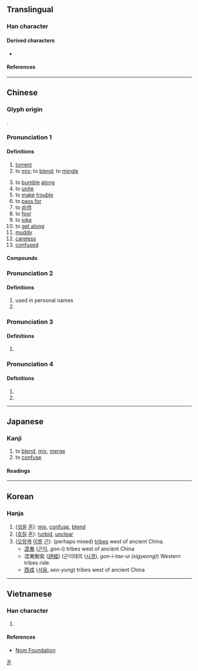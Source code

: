 {{also|渇}}
{{character info}}
==Translingual==

===Han character===
{{Han char|rn=85|rad=水|as=08|sn=11|four=36111|canj=EAPP|ids=⿰氵昆}}

====Derived characters====
* {{l|mul|[[𠽞]], [[𮭓]], [[𦹲]]}}

====References====
{{Han ref|kx=0632.140|dkj=17694|dj=1036.020|hdz=31648.090|uh=6DF7}}

----

==Chinese==
{{zh-forms}}

===Glyph origin===
{{Han etym}}
{{Han compound|ls=psc|水|昆|c1=s|c2=p|alt1=氵}}.

===Pronunciation 1===
{{zh-pron
|m=hùn,hún,hǔn,1na=Standard Chinese; Beijing dialect,2na=Standard Chinese, variant; Beijing dialect,3na=Standard Chinese, variant in Taiwan; Beijing dialect
|m-s=
|dg=хун3
|c=wan6
|c-t=
|g=
|h=pfs=
|j=
|md=hông
|mn=hūn/xm:hùn
|mn-t=hung6
|w=3hhun
|x=
|mc=y
|oc=y
|ma=y
|cat=v,a
}}{{attention|zh|hún is repeated below}}

====Definitions====
{{zh-hanzi}}

# [[torrent]]
# to [[mix]]; to [[blend]]; to [[mingle]]
#: {{zh-x|我 混 得{de} 不 好。|I don't mix well.}}
# to [[bumble]] [[along]]
# to [[unite]]
# to [[make]] [[trouble]]
# to [[pass for]]
# to [[drift]]
# to [[fool]]
# to [[joke]]
# to [[get along]]
# [[muddy]]
# [[careless]]
# [[confused]]

====Compounds====
{{zh-der|混亂|混血|一混湯子|二混子|含混|廝混|打混|打混葫蘆|摑混|攪混|流言混語|混一|混一口飯|混世魔王|混事|混人|混作|混俗和光|混元|混充|混入|混冥|混凝|混凝劑|混凝土|混吃混玩|混合|混合使用|混合層|混合林|混合比|混合物|混合疫苗|混合經濟|混合裁判|混合語|混合齒列|混同|混同江|混名|混和|混唚|混嚼舌根|混堂|混夷|混子|混家|混居|混帳|混帳東西|混帳話|混成|混戰|混打|混攪|混日子|混棍|混水|混水摸魚|混汞法|混沌|混沌世界|混淆|混淆不清|混淆是非|混淆視聽|混淆黑白|混淪|混混|混混兒|混混沌沌|混濁|混為一談|混然|混猜|混球|混球兒|混糖|混紡|混纏|混芒|混茫|混號|混蛋|混蟲|混血兒|混話|混說|混賴|混跡|混踐|混身|混造黑白|混錢|混雜|混音|混頭混腦|混飯吃|混鬧|營混子|玄混|玉石混淆|白混|矇混|老混忘|胡廝混|胡拉混扯|胡掄混鬧|胡混|舉世混濁|蒙混|阿混|香水混堂|鬼混|魚目混珠|魚龍混雜|黑白混淆|龍蛇混雜}}

===Pronunciation 2===
{{zh-pron
|m=hún
|cat=pn,a
}}
====Definitions====
{{zh-hanzi}}

# used in personal names
# {{zh-alt-form|渾}}
===Pronunciation 3===
{{zh-pron
|m=gǔn
|c=gwan2
|h=pfs=
|md=
|mn=
|w=
|cat=a
}}
====Definitions====
{{zh-hanzi}}

# {{zh-only|混混|alternative form of [[滾滾]]; rolling along|tr=gǔngǔn}}

===Pronunciation 4===
{{zh-pron
|m=kūn
|cat=pn
}}
====Definitions====
{{zh-hanzi}}

# {{zh-used in|混夷}}
# {{zh-alt-form|崑}}
{{zh-cat|Elementary}}

----

==Japanese==

===Kanji===
{{ja-kanji|grade=5|rs=水08}}

# to [[blend]], [[mix]], [[merge]]
# to [[confuse]]

====Readings====
{{ja-readings
|goon=こん, ごん
|kanon=こん
|kun=ま-ぜる, ま-じる, ま-ざる, こ-む
}}

----

==Korean==

===Hanja===
{{ko-hanja|hangeul=[[혼]], [[곤]]}}

# ([[섞다|섞을]] [[혼]]): [[mix]], [[confuse]], [[blend]]
# ([[흐리다|흐릴]] [[혼]]): [[turbid]], [[unclear]]
# ([[오랑캐]] [[이름]] [[곤]]): (perhaps mixed) [[tribe]]s west of ancient China.
#* [[混夷]] ([[곤이]], ''gon-i'') tribes west of ancient China
#* 混夷駾矣 ([[詩經]]) (곤이태의 ([[시경]]), ''gon-i-tae-ui (sigyeong)'') Western tribes ride.
#* [[西戎]] ([[서융]], ''seo-yung'') tribes west of ancient China

[[Category:Hanja readings|혼]]

----

==Vietnamese==

===Han character===
{{vi-hantu|[[hổn]], [[hộn]], [[hỗn]], [[xổn]], [[cổn]], [[hỏn]]|rs=水08}}

# {{rfdef|vi|sort=水08}}

====References====
* [http://nomfoundation.org/common/nom_details.php?codepoint=6DF7 Nom Foundation]